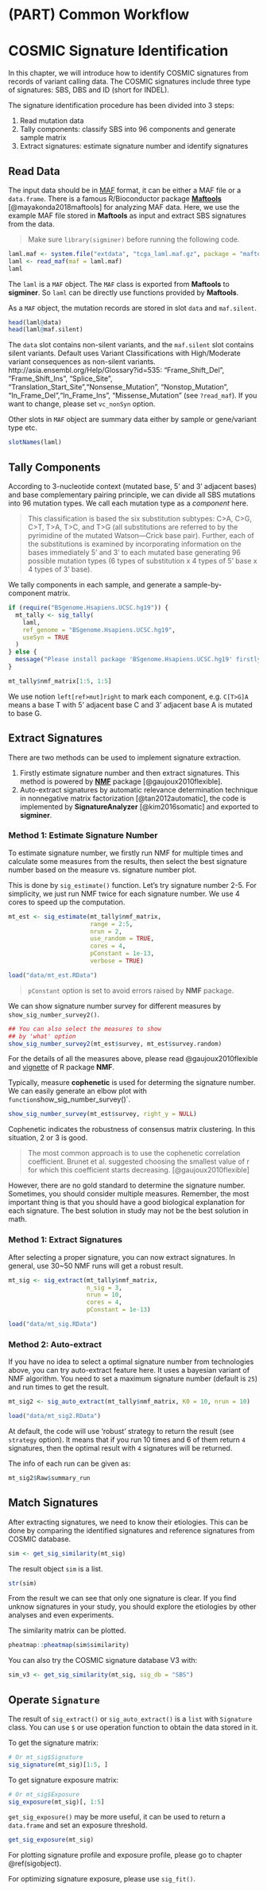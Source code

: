 # (PART) Common Workflow  {-}

# COSMIC Signature Identification {#sbssig}

In this chapter, we will introduce how to identify COSMIC signatures from records of variant calling data.
The COSMIC signatures include three type of signatures: SBS, DBS and ID (short for INDEL).

The signature identification procedure has been divided into 3 steps:

1. Read mutation data
2. Tally components: classify SBS into 96 components and generate sample matrix
3. Extract signatures: estimate signature number and identify signatures

## Read Data 

The input data should be in [MAF](https://docs.gdc.cancer.gov/Data/File_Formats/MAF_Format/) format, it can be either a MAF file or a `data.frame`. 
There is a famous R/Bioconductor package [**Maftools**](https://github.com/PoisonAlien/maftools) [@mayakonda2018maftools] for analyzing MAF data. 
Here, we use the example MAF file stored in **Maftools** as input and extract SBS signatures from the data.

> Make sure `library(sigminer)` before running the following code.

```r
laml.maf <- system.file("extdata", "tcga_laml.maf.gz", package = "maftools", mustWork = TRUE)
laml <- read_maf(maf = laml.maf)
laml
```

The `laml` is a `MAF` object. The `MAF` class is exported from **Maftools** to **sigminer**. So `laml` can be directly use functions provided by **Maftools**. 

As a `MAF` object, the mutation records are stored in slot `data` and `maf.silent`.

```r
head(laml@data)
head(laml@maf.silent)
```

The `data` slot contains non-silent variants, and the `maf.silent` slot contains silent variants.
Default uses Variant Classifications with High/Moderate variant consequences as non-silent variants. http://asia.ensembl.org/Help/Glossary?id=535: "Frame_Shift_Del", "Frame_Shift_Ins", "Splice_Site", "Translation_Start_Site","Nonsense_Mutation", "Nonstop_Mutation", "In_Frame_Del","In_Frame_Ins", "Missense_Mutation" (see `?read_maf`). If you want to change, please set `vc_nonSyn` option.


Other slots in `MAF` object are summary data either by sample or gene/variant type etc.

```r
slotNames(laml)
```


## Tally Components 

According to 3-nucleotide context (mutated base, 5' and 3' adjacent bases) and base complementary pairing principle, we can divide all SBS mutations into 96 mutation types. We call each mutation type as a *component* here.

> This classification is based the six substitution subtypes: C>A, C>G, C>T, T>A, T>C, and T>G (all substitutions are referred to by the pyrimidine of the mutated Watson—Crick base pair). Further, each of the substitutions is examined by incorporating information on the bases immediately 5’ and 3’ to each mutated base generating 96 possible mutation types (6 types of substitution x 4 types of 5’ base x 4 types of 3’ base). 

We tally components in each sample, and generate a sample-by-component matrix.

```r
if (require("BSgenome.Hsapiens.UCSC.hg19")) {
  mt_tally <- sig_tally(
    laml,
    ref_genome = "BSgenome.Hsapiens.UCSC.hg19",
    useSyn = TRUE
  )
} else {
  message("Please install package 'BSgenome.Hsapiens.UCSC.hg19' firstly!")
}
```

```r
mt_tally$nmf_matrix[1:5, 1:5]
```

We use notion `left[ref>mut]right` to mark each component, e.g. `C[T>G]A` means a base T with 5' adjacent base C and 3' adjacent base A is mutated to base G.



## Extract Signatures 

There are two methods can be used to implement signature extraction.

1. Firstly estimate signature number and then extract signatures. This method is powered by [**NMF**](https://github.com/renozao/NMF) package [@gaujoux2010flexible].
2. Auto-extract signatures by automatic relevance determination technique in nonnegative matrix factorization [@tan2012automatic], the code is implemented by **SignatureAnalyzer** [@kim2016somatic] and exported to **sigminer**.

### Method 1: Estimate Signature Number  

To estimate signature number, we firstly run NMF for multiple times and calculate some measures from the results, then select the best signature number based on the measure vs. signature number plot.

This is done by `sig_estimate()` function. Let's try signature number 2-5. For simplicity, we just run NMF twice for each signature number. We use 4 cores to speed up the computation.

```r
mt_est <- sig_estimate(mt_tally$nmf_matrix,
                       range = 2:5,
                       nrun = 2,
                       use_random = TRUE,
                       cores = 4,
                       pConstant = 1e-13,
                       verbose = TRUE)
```

```r
load("data/mt_est.RData")
```

> `pConstant` option is set to avoid errors raised by **NMF** package.

We can show signature number survey for different measures by `show_sig_number_survey2()`.

```r
## You can also select the measures to show
## by 'what' option
show_sig_number_survey2(mt_est$survey, mt_est$survey.random)
```

For the details of all the measures above, please read @gaujoux2010flexible and [vignette](https://cran.r-project.org/web/packages/NMF/vignettes/) of R package **NMF**.

Typically, measure **cophenetic** is used for determing the signature number. We can easily generate an elbow plot with `
function `show_sig_number_survey()`.

```r
show_sig_number_survey(mt_est$survey, right_y = NULL)
```

Cophenetic indicates the robustness of consensus matrix clustering. In this situation, 2 or 3 is good.

> The most common approach is to use the cophenetic correlation coefficient. Brunet et al. suggested choosing the smallest value of r for which this coefficient starts decreasing. [@gaujoux2010flexible]

However, there are no gold standard to determine the signature number. Sometimes, you should consider multiple measures. Remember, the most important thing is that you should have a good biological explanation for each signature.
The best solution in study may not be the best solution in math.

### Method 1: Extract Signatures 

After selecting a proper signature, you can now extract signatures. In general, use 30~50 NMF runs will get a robust result.



```r
mt_sig <- sig_extract(mt_tally$nmf_matrix, 
                      n_sig = 3,
                      nrun = 10,
                      cores = 4,
                      pConstant = 1e-13)
```

```r
load("data/mt_sig.RData")
```


### Method 2: Auto-extract 

If you have no idea to select a optimal signature number from technologies above, you can try auto-extract feature here. It uses a bayesian variant of NMF algorithm. You need to set a maximum signature number (default is `25`) and run times to get the result.

```r
mt_sig2 <- sig_auto_extract(mt_tally$nmf_matrix, K0 = 10, nrun = 10)
```

```r
load("data/mt_sig2.RData")
```


At default, the code will use 'robust' strategy to return the result (see `strategy` option). It means that if you run 10 times and 6 of them return `4` signatures, then the optimal result with `4` signatures will be returned.


The info of each run can be given as:

```r
mt_sig2$Raw$summary_run
```


## Match Signatures  

After extracting signatures, we need to know their etiologies. This can be done by comparing the identified signatures and reference signatures from COSMIC database.

```r
sim <- get_sig_similarity(mt_sig)
```

The result object `sim` is a list.

```r
str(sim)
```


From the result we can see that only one signature is clear. If you find unknow signatures in your study, you should explore the etiologies by other analyses and even experiments.

The similarity matrix can be plotted.

```r
pheatmap::pheatmap(sim$similarity)
```

You can also try the COSMIC signature database V3 with:

```r
sim_v3 <- get_sig_similarity(mt_sig, sig_db = "SBS")
```

## Operate `Signature` 

The result of `sig_extract()` or `sig_auto_extract()` is a `list` with `Signature` class. You can use `$` or use operation function to obtain the data stored in it.

To get the signature matrix:

```r
# Or mt_sig$Signature
sig_signature(mt_sig)[1:5, ]
```

To get signature exposure matrix:

```r
# Or mt_sig$Exposure
sig_exposure(mt_sig)[, 1:5]
```

`get_sig_exposure()` may be more useful, it can be used to return a `data.frame` and set an exposure threshold.


```r
get_sig_exposure(mt_sig)
```


For plotting signature profile and exposure profile, please go to chapter \@ref(sigobject).

For optimizing signature exposure, please use `sig_fit()`.

